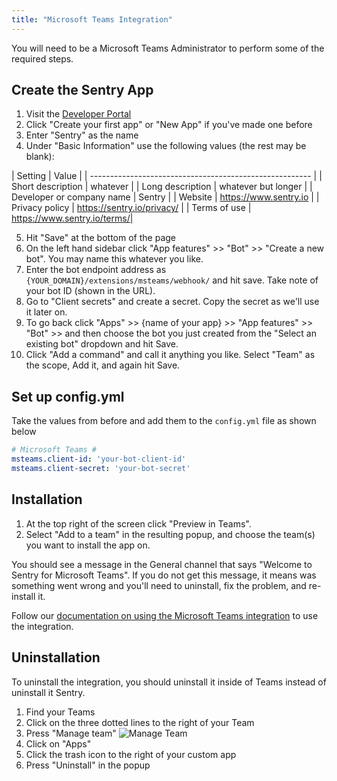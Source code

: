```yaml
---
title: "Microsoft Teams Integration"
---
```



<Alert title="Admin Privileges" level="info">

You will need to be a Microsoft Teams Administrator to perform some of the required steps.

</Alert>

## Create the Sentry App

1. Visit the [Developer Portal](https://dev.teams.microsoft.com/apps)
2. Click "Create your first app" or "New App" if you've made one before
3. Enter "Sentry" as the name
4. Under "Basic Information" use the following values (the rest may be blank):

| Setting                   | Value                       |
| ------------------------------------------------------- |
| Short description         | whatever                    |
| Long description          | whatever but longer         |
| Developer or company name | Sentry                      |
| Website                   | https://www.sentry.io       |
| Privacy policy            | https://sentry.io/privacy/  |
| Terms of use              | https://www.sentry.io/terms/|


5. Hit "Save" at the bottom of the page
6. On the left hand sidebar click "App features" >> "Bot" >> "Create a new bot". You may name this whatever you like.
7. Enter the bot endpoint address as `{YOUR_DOMAIN}/extensions/msteams/webhook/` and hit save. Take note of your bot ID (shown in the URL).
8. Go to "Client secrets" and create a secret. Copy the secret as we'll use it later on.
9. To go back click "Apps" >> {name of your app} >> "App features" >> "Bot" >> and then choose the bot you just created from the "Select an existing bot" dropdown and hit Save. 
10. Click "Add a command" and call it anything you like. Select "Team" as the scope, Add it, and again hit Save. 


## Set up config.yml

Take the values from before and add them to the `config.yml` file as shown below

```yml
# Microsoft Teams #
msteams.client-id: 'your-bot-client-id'
msteams.client-secret: 'your-bot-secret'
```

## Installation

1. At the top right of the screen click "Preview in Teams".
2. Select "Add to a team" in the resulting popup, and choose the team(s) you want to install the app on.

You should see a message in the General channel that says "Welcome to Sentry for Microsoft Teams". If you do not get this message, it means was something went wrong and you'll need to uninstall, fix the problem, and re-install it.

Follow our [documentation on using the Microsoft Teams integration](https://docs.sentry.io/product/integrations/msteams/) to use the integration. 


## Uninstallation

To uninstall the integration, you should uninstall it inside of Teams instead of uninstall it Sentry.

1. Find your Teams
2. Click on the three dotted lines to the right of your Team
3. Press "Manage team"
![Manage Team](./manage-team.png)
4. Click on "Apps"
5. Click the trash icon to the right of your custom app
6. Press "Uninstall" in the popup